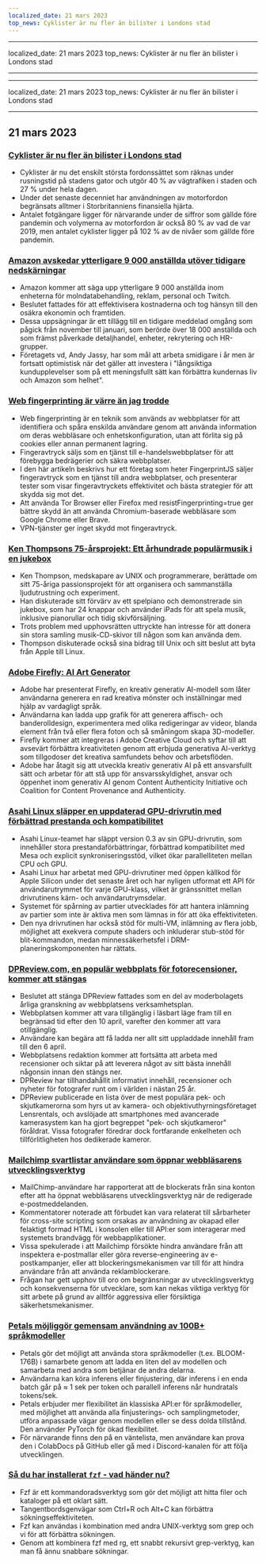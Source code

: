 ```yaml
---
localized_date: 21 mars 2023
top_news: Cyklister är nu fler än bilister i Londons stad
---
```


---

localized_date: 21 mars 2023
top_news: Cyklister är nu fler än bilister i Londons stad

---

---

localized_date: 21 mars 2023
top_news: Cyklister är nu fler än bilister i Londons stad

---



<CallToAction />

<Steps>

## 21 mars 2023

### [Cyklister är nu fler än bilister i Londons stad](https://www.forbes.com/sites/carltonreid/2023/03/01/cyclists-now-outnumber-motorists-in-city-of-london/?ref=hackernewsgpt.com)

- Cyklister är nu det enskilt största fordonssättet som räknas under rusningstid på stadens gator och utgör 40 % av vägtrafiken i staden och 27 % under hela dagen.
- Under det senaste decenniet har användningen av motorfordon begränsats alltmer i Storbritanniens finansiella hjärta.
- Antalet fotgängare ligger för närvarande under de siffror som gällde före pandemin och volymerna av motorfordon är också 80 % av vad de var 2019, men antalet cyklister ligger på 102 % av de nivåer som gällde före pandemin.

### [Amazon avskedar ytterligare 9 000 anställda utöver tidigare nedskärningar](https://www.cnbc.com/2023/03/20/amazon-layoffs-company-to-cut-off-9000-more-workers.html?ref=hackernewsgpt.com)

- Amazon kommer att säga upp ytterligare 9 000 anställda inom enheterna för molndatabehandling, reklam, personal och Twitch.
- Beslutet fattades för att effektivisera kostnaderna och tog hänsyn till den osäkra ekonomin och framtiden.
- Dessa uppsägningar är ett tillägg till en tidigare meddelad omgång som pågick från november till januari, som berörde över 18 000 anställda och som främst påverkade detaljhandel, enheter, rekrytering och HR-grupper.
- Företagets vd, Andy Jassy, har som mål att arbeta smidigare i år men är fortsatt optimistisk när det gäller att investera i "långsiktiga kundupplevelser som på ett meningsfullt sätt kan förbättra kundernas liv och Amazon som helhet".

### [Web fingerprinting är värre än jag trodde](https://www.bitestring.com/posts/2023-03-19-web-fingerprinting-is-worse-than-I-thought.html?ref=hackernewsgpt.com)

- Web fingerprinting är en teknik som används av webbplatser för att identifiera och spåra enskilda användare genom att använda information om deras webbläsare och enhetskonfiguration, utan att förlita sig på cookies eller annan permanent lagring.
- Fingeravtryck säljs som en tjänst till e-handelswebbplatser för att förebygga bedrägerier och säkra webbplatser.
- I den här artikeln beskrivs hur ett företag som heter FingerprintJS säljer fingeravtryck som en tjänst till andra webbplatser, och presenterar tester som visar fingeravtryckets effektivitet och bästa strategier för att skydda sig mot det.
- Att använda Tor Browser eller Firefox med resistFingerprinting=true ger bättre skydd än att använda Chromium-baserade webbläsare som Google Chrome eller Brave.
- VPN-tjänster ger inget skydd mot fingeravtryck.

### [Ken Thompsons 75-årsprojekt: Ett århundrade populärmusik i en jukebox](https://www.youtube.com/watch?v=kaandEt_pKw&ref=hackernewsgpt.com)

- Ken Thompson, medskapare av UNIX och programmerare, berättade om sitt 75-åriga passionsprojekt för att organisera och sammanställa ljudutrustning och experiment.
- Han diskuterade sitt förvärv av ett spelpiano och demonstrerade sin jukebox, som har 24 knappar och använder iPads för att spela musik, inklusive pianorullar och tidig skivförsäljning.
- Trots problem med upphovsrätten uttryckte han intresse för att donera sin stora samling musik-CD-skivor till någon som kan använda dem.
- Thompson diskuterade också sina bidrag till Unix och sitt beslut att byta från Apple till Linux.

### [Adobe Firefly: AI Art Generator](https://www.adobe.com/sensei/generative-ai/firefly.html?ref=hackernewsgpt.com)

- Adobe har presenterat Firefly, en kreativ generativ AI-modell som låter användarna generera en rad kreativa mönster och inställningar med hjälp av vardagligt språk.
- Användarna kan ladda upp grafik för att generera affisch- och banderolldesign, experimentera med olika redigeringar av videor, blanda element från två eller flera foton och så småningom skapa 3D-modeller.
- Firefly kommer att integreras i Adobe Creative Cloud och syftar till att avsevärt förbättra kreativiteten genom att erbjuda generativa AI-verktyg som tillgodoser det kreativa samfundets behov och arbetsflöden.
- Adobe har åtagit sig att utveckla kreativ generativ AI på ett ansvarsfullt sätt och arbetar för att stå upp för ansvarsskyldighet, ansvar och öppenhet inom generativ AI genom Content Authenticity Initiative och Coalition for Content Provenance and Authenticity.

### [Asahi Linux släpper en uppdaterad GPU-drivrutin med förbättrad prestanda och kompatibilitet](https://asahilinux.org/2023/03/road-to-vulkan/?ref=hackernewsgpt.com)

- Asahi Linux-teamet har släppt version 0.3 av sin GPU-drivrutin, som innehåller stora prestandaförbättringar, förbättrad kompatibilitet med Mesa och explicit synkroniseringsstöd, vilket ökar parallelliteten mellan CPU och GPU.
- Asahi Linux har arbetat med GPU-drivrutiner med öppen källkod för Apple Silicon under det senaste året och har nyligen utformat ett API för användarutrymmet för varje GPU-klass, vilket är gränssnittet mellan drivrutinens kärn- och användarutrymsdelar.
- Systemet för spårning av partier utvecklades för att hantera inlämning av partier som inte är aktiva men som lämnas in för att öka effektiviteten.
- Den nya drivrutinen har också stöd för multi-VM, inlämning av flera jobb, möjlighet att exekvera compute shaders och inkluderar stub-stöd för blit-kommandon, medan minnessäkerhetsfel i DRM-planeringskomponenten har rättats.

### [DPReview.com, en populär webbplats för fotorecensioner, kommer att stängas](https://www.dpreview.com/news/5901145460/dpreview-com-to-close?ref=hackernewsgpt.com)

- Beslutet att stänga DPReview fattades som en del av moderbolagets årliga granskning av webbplatsens verksamhetsplan.
- Webbplatsen kommer att vara tillgänglig i läsbart läge fram till en begränsad tid efter den 10 april, varefter den kommer att vara otillgänglig.
- Användare kan begära att få ladda ner allt sitt uppladdade innehåll fram till den 6 april.
- Webbplatsens redaktion kommer att fortsätta att arbeta med recensioner och siktar på att leverera något av sitt bästa innehåll någonsin innan den stängs ner.
- DPReview har tillhandahållit informativt innehåll, recensioner och nyheter för fotografer runt om i världen i nästan 25 år.
- DPReview publicerade en lista över de mest populära pek- och skjutkamerorna som hyrs ut av kamera- och objektivuthyrningsföretaget Lensrentals, och avslöjade att smartphones med avancerade kamerasystem kan ha gjort begreppet "pek- och skjutkameror" föråldrat. Vissa fotografer föredrar dock fortfarande enkelheten och tillförlitligheten hos dedikerade kameror.

### [Mailchimp svartlistar användare som öppnar webbläsarens utvecklingsverktyg](http://news.ycombinator.com/item?id=35235732&ref=hackernewsgpt.com)

- MailChimp-användare har rapporterat att de blockerats från sina konton efter att ha öppnat webbläsarens utvecklingsverktyg när de redigerade e-postmeddelanden.
- Kommentatorer noterade att förbudet kan vara relaterat till sårbarheter för cross-site scripting som orsakas av användning av okapad eller felaktigt formad HTML i konsolen eller till API:er som interagerar med systemets brandvägg för webbapplikationer.
- Vissa spekulerade i att Mailchimp försökte hindra användare från att inspektera e-postmallar eller göra reverse-engineering av e-postkampanjer, eller att blockeringsmekanismen var till för att hindra användare från att använda reklamblockerare.
- Frågan har gett upphov till oro om begränsningar av utvecklingsverktyg och konsekvenserna för utvecklare, som kan nekas viktiga verktyg för sitt arbete på grund av alltför aggressiva eller försiktiga säkerhetsmekanismer.

### [Petals möjliggör gemensam användning av 100B+ språkmodeller](https://petals.ml/?ref=hackernewsgpt.com)

- Petals gör det möjligt att använda stora språkmodeller (t.ex. BLOOM-176B) i samarbete genom att ladda en liten del av modellen och samarbeta med andra som betjänar de andra delarna.
- Användarna kan köra inferens eller finjustering, där inferens i en enda batch går på ≈ 1 sek per token och parallell inferens når hundratals tokens/sek.
- Petals erbjuder mer flexibilitet än klassiska API:er för språkmodeller, med möjlighet att använda alla finjusterings- och samplingmetoder, utföra anpassade vägar genom modellen eller se dess dolda tillstånd. Den använder PyTorch för ökad flexibilitet.
- För närvarande finns den på en väntelista, men användare kan prova den i ColabDocs på GitHub eller gå med i Discord-kanalen för att följa utvecklingen.

### [Så du har installerat `fzf` - vad händer nu?](https://andrew-quinn.me/fzf/?ref=hackernewsgpt.com)

- Fzf är ett kommandoradsverktyg som gör det möjligt att hitta filer och kataloger på ett oklart sätt.
- Tangentbordsgenvägar som Ctrl+R och Alt+C kan förbättra sökningseffektiviteten.
- Fzf kan användas i kombination med andra UNIX-verktyg som grep och vi för att förbättra sökningen.
- Genom att kombinera fzf med rg, ett snabbt rekursivt grep-verktyg, kan man få ännu snabbare sökningar.

</Steps>
